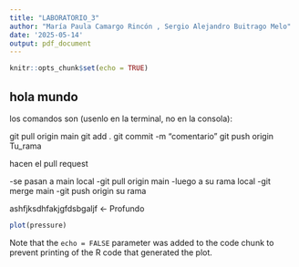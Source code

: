 ```yaml
---
title: "LABORATORIO_3"
author: "María Paula Camargo Rincón , Sergio Alejandro Buitrago Melo"
date: '2025-05-14'
output: pdf_document
---
```


```r
knitr::opts_chunk$set(echo = TRUE)
```

## hola mundo
los comandos son (usenlo en la terminal, no en la consola):

git pull origin main
git add .
git commit -m "comentario"
git push origin Tu_rama

hacen el pull request

-se pasan a main local
-git pull origin main
-luego a su rama local
-git merge main
-git push origin su rama


ashfjksdhfakjgfdsbgaljf <- Profundo


```r
plot(pressure)
```

Note that the `echo = FALSE` parameter was added to the code chunk to prevent printing of the R code that generated the plot.
